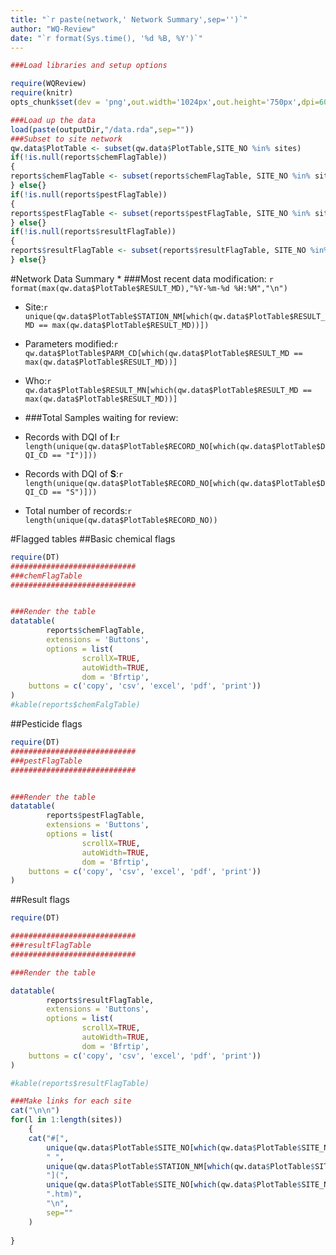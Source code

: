 ```yaml
---
title: "`r paste(network,' Network Summary',sep='')`"
author: "WQ-Review"
date: "`r format(Sys.time(), '%d %B, %Y')`"
---
```

```r
###Load libraries and setup options

require(WQReview)
require(knitr)
opts_chunk$set(dev = 'png',out.width='1024px',out.height='750px',dpi=60)
```

```r
###Load up the data
load(paste(outputDir,"/data.rda",sep=""))
###Subset to site network
qw.data$PlotTable <- subset(qw.data$PlotTable,SITE_NO %in% sites)
if(!is.null(reports$chemFlagTable))
{
reports$chemFlagTable <- subset(reports$chemFlagTable, SITE_NO %in% sites)
} else{}
if(!is.null(reports$pestFlagTable))
{
reports$pestFlagTable <- subset(reports$pestFlagTable, SITE_NO %in% sites)
} else{}
if(!is.null(reports$resultFlagTable))
{
reports$resultFlagTable <- subset(reports$resultFlagTable, SITE_NO %in% sites)  
} else{}
```

#Network Data Summary
* ###Most recent data modification: `r format(max(qw.data$PlotTable$RESULT_MD),"%Y-%m-%d %H:%M","\n")`

+ Site:`r unique(qw.data$PlotTable$STATION_NM[which(qw.data$PlotTable$RESULT_MD == max(qw.data$PlotTable$RESULT_MD))])`

+ Parameters modified:`r qw.data$PlotTable$PARM_CD[which(qw.data$PlotTable$RESULT_MD == max(qw.data$PlotTable$RESULT_MD))]`

+ Who:`r qw.data$PlotTable$RESULT_MN[which(qw.data$PlotTable$RESULT_MD == max(qw.data$PlotTable$RESULT_MD))]`

* ###Total Samples waiting for review:
+ Records with DQI of **I**:`r length(unique(qw.data$PlotTable$RECORD_NO[which(qw.data$PlotTable$DQI_CD == "I")]))`

+ Records with DQI of **S**:`r length(unique(qw.data$PlotTable$RECORD_NO[which(qw.data$PlotTable$DQI_CD == "S")]))`


+ Total number of records:`r length(unique(qw.data$PlotTable$RECORD_NO))`

#Flagged tables
##Basic chemical flags
```r
require(DT)
############################
###chemFlagTable
############################


###Render the table
datatable(
        reports$chemFlagTable,
        extensions = 'Buttons',
        options = list(
                scrollX=TRUE,
                autoWidth=TRUE,
                dom = 'Bfrtip',
    buttons = c('copy', 'csv', 'excel', 'pdf', 'print'))
)
#kable(reports$chemFalgTable)
```

##Pesticide flags
```r
require(DT)
############################
###pestFlagTable
############################


###Render the table
datatable(
        reports$pestFlagTable,
        extensions = 'Buttons',
        options = list(
                scrollX=TRUE,
                autoWidth=TRUE,
                dom = 'Bfrtip',
    buttons = c('copy', 'csv', 'excel', 'pdf', 'print'))
)
```

##Result flags

```r
require(DT)

############################
###resultFlagTable
############################

###Render the table

datatable(
        reports$resultFlagTable,
        extensions = 'Buttons',
        options = list(
                scrollX=TRUE,
                autoWidth=TRUE,
                dom = 'Bfrtip',
    buttons = c('copy', 'csv', 'excel', 'pdf', 'print'))
)

#kable(reports$resultFlagTable)

```


```r
###Make links for each site
cat("\n\n")
for(l in 1:length(sites))
    {
    cat("#[",
        unique(qw.data$PlotTable$SITE_NO[which(qw.data$PlotTable$SITE_NO == sites[l])]),
        " ",
        unique(qw.data$PlotTable$STATION_NM[which(qw.data$PlotTable$SITE_NO == sites[l])]),
        "](",
        unique(qw.data$PlotTable$SITE_NO[which(qw.data$PlotTable$SITE_NO == sites[l])]),
        ".htm)",
        "\n",
        sep=""
    )
        
}
```
